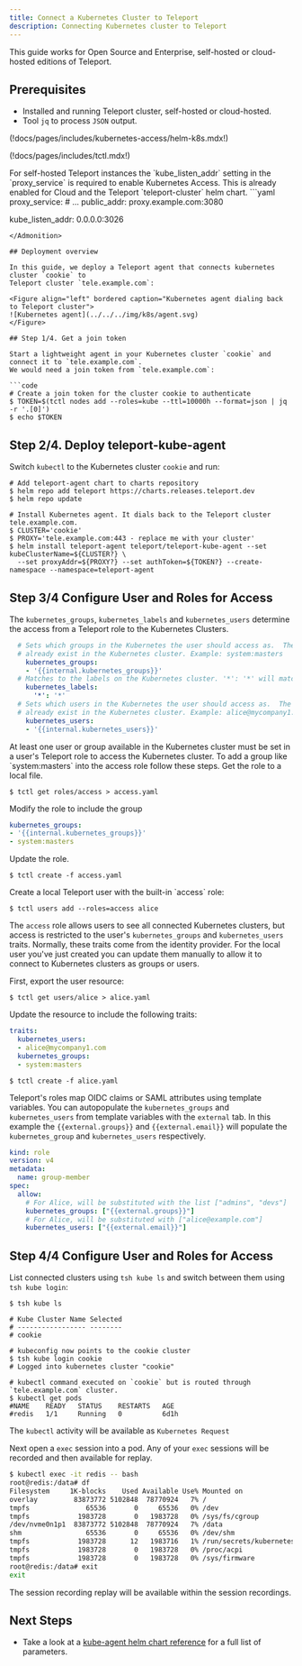 ```yaml
---
title: Connect a Kubernetes Cluster to Teleport
description: Connecting Kubernetes cluster to Teleport
---
```


<Admonition type="notice" title="Editions">
This guide works for Open Source and Enterprise, self-hosted or cloud-hosted editions of Teleport.
</Admonition>

## Prerequisites

- Installed and running Teleport cluster, self-hosted or cloud-hosted.
- Tool `jq` to process `JSON` output.


(!docs/pages/includes/kubernetes-access/helm-k8s.mdx!)

(!docs/pages/includes/tctl.mdx!)

<Admonition type="notice" title="Enable Kubernetes for Self-Hosted">
For self-hosted Teleport instances the `kube_listen_addr` setting in the `proxy_service` is required to enable Kubernetes Access.  This is already enabled for Cloud and the Teleport `teleport-cluster` helm chart.
```yaml
proxy_service:
  # ...
  public_addr: proxy.example.com:3080

  kube_listen_addr: 0.0.0.0:3026
  ```
</Admonition>

## Deployment overview

In this guide, we deploy a Teleport agent that connects kubernetes cluster `cookie` to
Teleport cluster `tele.example.com`:

<Figure align="left" bordered caption="Kubernetes agent dialing back to Teleport cluster">
  ![Kubernetes agent](../../../img/k8s/agent.svg)
</Figure>

## Step 1/4. Get a join token

Start a lightweight agent in your Kubernetes cluster `cookie` and connect it to `tele.example.com`.
We would need a join token from `tele.example.com`:

```code
# Create a join token for the cluster cookie to authenticate
$ TOKEN=$(tctl nodes add --roles=kube --ttl=10000h --format=json | jq -r '.[0]')
$ echo $TOKEN
```

## Step 2/4. Deploy teleport-kube-agent

Switch `kubectl` to the Kubernetes cluster `cookie` and run:

```code
# Add teleport-agent chart to charts repository
$ helm repo add teleport https://charts.releases.teleport.dev
$ helm repo update

# Install Kubernetes agent. It dials back to the Teleport cluster tele.example.com.
$ CLUSTER='cookie'
$ PROXY='tele.example.com:443 - replace me with your cluster'
$ helm install teleport-agent teleport/teleport-kube-agent --set kubeClusterName=${CLUSTER?} \
  --set proxyAddr=${PROXY?} --set authToken=${TOKEN?} --create-namespace --namespace=teleport-agent
```

## Step 3/4 Configure User and Roles for Access

The `kubernetes_groups`, `kubernetes_labels` and `kubernetes_users` determine the access from a Teleport
role to the Kubernetes Clusters.

```yaml
  # Sets which groups in the Kubernetes the user should access as.  The group must
  # already exist in the Kubernetes cluster. Example: system:masters
    kubernetes_groups:
    - '{{internal.kubernetes_groups}}'
  # Matches to the labels on the Kubernetes cluster. '*': '*' will match to any cluster.
    kubernetes_labels:
      '*': '*'
  # Sets which users in the Kubernetes the user should access as.  The user must
  # already exist in the Kubernetes cluster. Example: alice@mycompany1.com
    kubernetes_users:
    - '{{internal.kubernetes_users}}'
```

<Admonition type="tip" title="Group or User required">
At least one user or group available in the Kubernetes cluster must be set in a user's Teleport role to access the Kubernetes cluster.
</Admonition>

<Tabs>
  <TabItem label="Specify access in Role">
To add a group like `system:masters` into the access role follow these steps.  Get
the role to a local file.

```code
$ tctl get roles/access > access.yaml
```

Modify the role to include the group
  ```yaml
  kubernetes_groups:
  - '{{internal.kubernetes_groups}}'
  - system:masters
  ```
Update the role.
```code
$ tctl create -f access.yaml
```


</TabItem>
  <TabItem label="Local user">
  Create a local Teleport user with the built-in `access` role:

  ```code
  $ tctl users add --roles=access alice
  ```

  The `access` role allows users to see all connected Kubernetes clusters, but
  access is restricted to the user's `kubernetes_groups` and
  `kubernetes_users` traits. Normally, these traits come from the identity provider. For
  the local user you've just created you can update them manually to allow it to
  connect to Kubernetes clusters as groups or users.

  First, export the user resource:

  ```code
  $ tctl get users/alice > alice.yaml
  ```

  Update the resource to include the following traits:

  ```yaml
  traits:
    kubernetes_users:
    - alice@mycompany1.com
    kubernetes_groups:
    - system:masters
  ```

  ```code
  $ tctl create -f alice.yaml
  ```
  </TabItem>
  <TabItem label="Populate Kubernetes Groups and Users from SSO">

  Teleport's roles map OIDC claims or SAML attributes using template variables.
  You can autopopulate the `kubernetes_groups` and `kubernetes_users` from template
  variables with the `external` tab.  In this example the `{{external.groups}}`
  and `{{external.email}}` will populate the `kubernetes_group` and `kubernetes_users`
  respectively.

```yaml
kind: role
version: v4
metadata:
  name: group-member
spec:
  allow:
    # For Alice, will be substituted with the list ["admins", "devs"]
    kubernetes_groups: ["{{external.groups}}"]
    # For Alice, will be substituted with ["alice@example.com"]
    kubernetes_users: ["{{external.email}}"]
```
  </TabItem>

</Tabs>

## Step 4/4 Configure User and Roles for Access

List connected clusters using `tsh kube ls` and switch between
them using `tsh kube login`:

```code
$ tsh kube ls

# Kube Cluster Name Selected
# ----------------- --------
# cookie

# kubeconfig now points to the cookie cluster
$ tsh kube login cookie
# Logged into kubernetes cluster "cookie"

# kubectl command executed on `cookie` but is routed through `tele.example.com` cluster.
$ kubectl get pods
#NAME    READY   STATUS    RESTARTS   AGE
#redis   1/1     Running   0          6d1h
```

The `kubectl` activity will be available as `Kubernetes Request`

Next open a `exec` session into a pod. Any of your `exec` sessions will be recorded and then available for replay.

```bash
$ kubectl exec -it redis -- bash
root@redis:/data# df
Filesystem     1K-blocks    Used Available Use% Mounted on
overlay         83873772 5102848  78770924   7% /
tmpfs              65536       0     65536   0% /dev
tmpfs            1983728       0   1983728   0% /sys/fs/cgroup
/dev/nvme0n1p1  83873772 5102848  78770924   7% /data
shm                65536       0     65536   0% /dev/shm
tmpfs            1983728      12   1983716   1% /run/secrets/kubernetes.io/serviceaccount
tmpfs            1983728       0   1983728   0% /proc/acpi
tmpfs            1983728       0   1983728   0% /sys/firmware
root@redis:/data# exit
exit
```

The session recording replay will be available within the session recordings.



## Next Steps

- Take a look at a [kube-agent helm chart reference](../helm/reference.mdx#teleport-kube-agent) for a full list of parameters.
